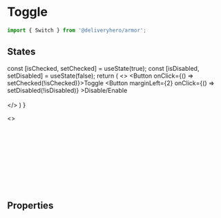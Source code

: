 
<Meta title="Components/Switch" component={Switch} />

# Toggle

```js
import { Switch } from '@deliveryhero/armor';
```

## States

  const [isChecked, setChecked] = useState(true);
  const [isDisabled, setDisabled] = useState(false);
  return (
    <>
        <Button onClick={() => setChecked(!isChecked)}>Toggle</Button>
        <Button marginLeft={2} onClick={() => setDisabled(!isDisabled)} >Disable/Enable</Button>
        <br />
        <br />
        <Switch checked={isChecked} disabled={isDisabled} label="External control" />
    </>
  )
}

<Preview>
    <Story name="States" height="360px">
        <>
            <Switch label="Default" />
            <br />
            <br />
            <Switch defaultChecked label="Switched by default" />
            <br />
            <br />
            <Switch disabled label="OFF, disabled" />
            <br />
            <br />
            <Switch checked disabled label="ON, disabled" />
            <br />
            <br />
            <br />
            <br />
            <MyDynamicSwitch />
        </>
    </Story>
</Preview>

## Properties

<Props of={Switch} />

